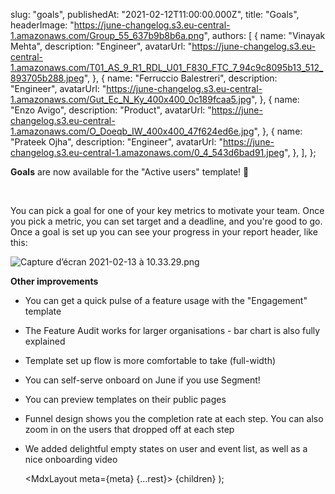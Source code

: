 
  slug: "goals",
  publishedAt: "2021-02-12T11:00:00.000Z",
  title: "Goals",
  headerImage:
    "https://june-changelog.s3.eu-central-1.amazonaws.com/Group_55_637b9b8b6a.png",
  authors: [
    {
      name: "Vinayak Mehta",
      description: "Engineer",
      avatarUrl:
        "https://june-changelog.s3.eu-central-1.amazonaws.com/T01_AS_9_R1_RDL_U01_F830_FTC_7_94c9c8095b13_512_893705b288.jpeg",
    },
    {
      name: "Ferruccio Balestreri",
      description: "Engineer",
      avatarUrl:
        "https://june-changelog.s3.eu-central-1.amazonaws.com/Gut_Ec_N_Ky_400x400_0c189fcaa5.jpg",
    },
    {
      name: "Enzo Avigo",
      description: "Product",
      avatarUrl:
        "https://june-changelog.s3.eu-central-1.amazonaws.com/O_Doeqb_IW_400x400_47f624ed6e.jpg",
    },
    {
      name: "Prateek Ojha",
      description: "Engineer",
      avatarUrl:
        "https://june-changelog.s3.eu-central-1.amazonaws.com/0_4_543d6bad91.jpeg",
    },
  ],
};

**Goals** are now available for the "Active users" template! 🎉

<br />

You can pick a goal for one of your key metrics to motivate your team. Once you pick a metric, you can set target and a deadline, and you're good to go. Once a goal is set up you can see your progress in your report header, like this:

![Capture d’écran 2021-02-13 à 10.33.29.png](https://june-changelog.s3.eu-central-1.amazonaws.com/Capture_d_ecran_2021_02_13_a_10_33_29_911320bfbe.png)

**Other improvements**

- You can get a quick pulse of a feature usage with the "Engagement" template
- The Feature Audit works for larger organisations - bar chart is also fully explained
- Template set up flow is more comfortable to take (full-width)
- You can self-serve onboard on June if you use Segment!
- You can preview templates on their public pages
- Funnel design shows you the completion rate at each step. You can also zoom in on the users that dropped off at each step
- We added delightful empty states on user and event list, as well as a nice onboarding video

  <MdxLayout meta={meta} {...rest}>
    {children}
  </MdxLayout>
);
